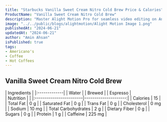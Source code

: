 ```yaml
---
title: "Starbucks Vanilla Sweet Cream Nitro Cold Brew Price & Calories"
ProductName: "Vanilla Sweet Cream Nitro Cold Brew" 
description: "Master Alight Motion Pro for seamless video editing on Android, iOS, and Tablets with our ultimate guide, unlocking advanced features and elevating your skills in 2024!"
image: "../../public/blogs/alightmotion/Alight Motion Image 1.png"
publishedAt: "2024-06-21"
updatedAt: "2024-06-21"
author: "Amin Ahsan"
isPublished: true
tags:
- Americano's
- Coffee
- Hot Coffees   
---
```


 
## Vanilla Sweet Cream Nitro Cold Brew 
  
<div className="tables-container">
  <div className="table-wrapper">
    | Ingredients  |  
    |:-------------|
    | Water        |
    | Brewed       |
    | Espresso     |
  </div>
  <div className="table-wrapper">
    | Nutrition               |                      |  
    |:------------------------|---------------------:|
    | Calories                | 15                   |
    | Total Fat               | 0 g                  |
    | Saturated Fat           | 0 g                  |
    | Trans Fat               | 0 g                  |
    | Cholesterol             | 0 mg                 |
    | Sodium                  | 10 mg                |
    | Total Carbohydrates     | 2 g                  |
    | Dietary Fiber           | 0 g                  |
    | Sugars                  | 0 g                  |
    | Protein                 | 1 g                  |
    | Caffeine                | 225 mg               |
  </div>
</div>
<style jsx>{`
  .tables-container {
    display: flex;
    flex-direction: row;
    gap: 30px;
  }
  .table-wrapper {
    width: 500px; /* Adjust as needed */
  }
  @media (max-width: 768px) {
    .tables-container {
      flex-direction: column;
      gap: 0px; /* Adjust as needed */
    }
    .table-wrapper {
      width: 100%; /* Adjust as needed */
    }
  }
`}</style>
